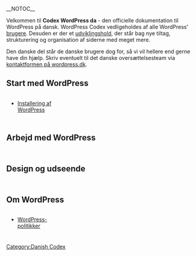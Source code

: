 __NOTOC__

Velkommen til '''Codex WordPress da''' - den officielle dokumentation til WordPress på dansk. WordPress Codex vedligeholdes af alle WordPress' [[:Special:Listusers|brugere]]. Desuden er der et [[Documentation_team|udviklingshold]], der står bag nye tiltag, strukturering og organisation af siderne med meget mere.

Den danske del står de danske brugere dog for, så vi vil hellere end gerne have din hjælp. Skriv eventuelt til det danske oversættelsesteam via [http://wordpress.dk/kontakt/ kontaktformen på wordpress.dk].

==Start med WordPress==
<div style="width: 30%; margin:0px 6px; float:left">
* [[da:Installering_af_WordPress|Installering af WordPress]]
</div>
<div style="width: 30%; margin:0px 6px; float:left; display: inline">
</div>
<div style="width: 30%; margin:0px 6px; float:left; display: inline">
</div>
<div style="clear:both; height:10px">
</div>

==Arbejd med WordPress==
<div style="width: 30%; margin:0px 6px; float:left">
</div>
<div style="width: 30%; margin:0px 6px; float:left; display: inline">
</div>
<div style="width: 30%; margin:0px 6px; float:left; display: inline">
</div>
<div style="clear:both; height:10px">
</div>

==Design og udseende==
<div style="width: 30%; margin:0px 6px; float:left">
</div>
<div style="width: 30%; margin:0px 6px; float:left">
</div>
<div style="width: 30%; margin:0px 6px; float:left">
</div>
<div style="clear:both; height:10px">
</div>

==Om WordPress==
<div style="width: 30%; margin:0px 6px; float:left">
* [[da:WordPress-politikker|WordPress-politikker]]
</div>
<div style="width: 30%; margin:0px 6px; float:left">
</div>
<div style="width: 30%; margin:0px 6px; float:left">
</div>
<div style="clear:both; height:10px">
</div>

[[Category:Danish Codex]]